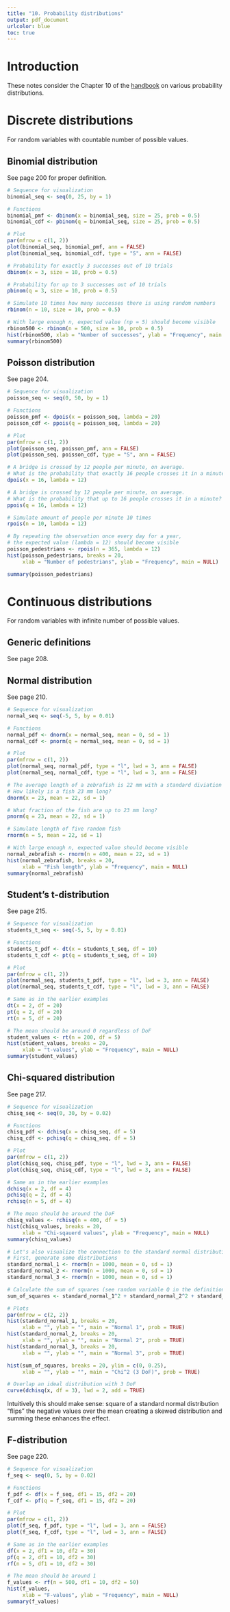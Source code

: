 ```yaml
---
title: "10. Probability distributions"
output: pdf_document
urlcolor: blue
toc: true
---
```


\newpage
# Introduction

These notes consider the Chapter 10 of the [handbook](https://emotion.utu.fi/tilastotiede/) on various probability distributions.

# Discrete distributions

For random variables with countable number of possible values.

## Binomial distribution

See page 200 for proper definition.

```{=latex}
Useful when a random variable $X$ has exactly two exclusive possible outcomes (e.g. success/fail) with known probabilities $p\in[0,1]$ (success) and $q=1-p$ (fail). For $n\in\mathbb{N}$ trials with $k=0,1,2,\dots ,n$ successes

\begin{displaymath}
X\sim Bin(n,p)
\end{displaymath}

Probability Mass Function (PMF)

\begin{displaymath}
\mathrm{P}(X=k)=\binom{n}{k}p^kq^{n-k}
\end{displaymath}

Cumulative Distribution Function (CDF)

\begin{displaymath}
\mathrm{F}(k)=\mathrm{P}(X\leqslant k)=\sum_{i=0}^k\binom{n}{i}p^iq^{n-i}
\end{displaymath}

In the following code examples, equal probabilities are assumed, $n=$ \textbf{size}, $p=$ \textbf{prob} $=0.5$.
```

```r
# Sequence for visualization
binomial_seq <- seq(0, 25, by = 1)

# Functions
binomial_pmf <- dbinom(x = binomial_seq, size = 25, prob = 0.5)
binomial_cdf <- pbinom(q = binomial_seq, size = 25, prob = 0.5)

# Plot
par(mfrow = c(1, 2))
plot(binomial_seq, binomial_pmf, ann = FALSE)
plot(binomial_seq, binomial_cdf, type = "S", ann = FALSE)
```

```r
# Probability for exactly 3 successes out of 10 trials
dbinom(x = 3, size = 10, prob = 0.5)

# Probability for up to 3 successes out of 10 trials
pbinom(q = 3, size = 10, prob = 0.5)

# Simulate 10 times how many successes there is using random numbers
rbinom(n = 10, size = 10, prob = 0.5)

# With large enough n, expected value (np = 5) should become visible
rbinom500 <- rbinom(n = 500, size = 10, prob = 0.5)
hist(rbinom500, xlab = "Number of successes", ylab = "Frequency", main = NULL)
summary(rbinom500)
```

## Poisson distribution

See page 204.

```{=latex}
Useful when estimating amounts in random processes where the expected value $(\lambda)$ is known

\begin{displaymath}
X\sim Poi(\lambda)
\end{displaymath}

PMF

\begin{displaymath}
\mathrm{P}(X=k)=\frac{\lambda^ke^{-\lambda}}{k!} \;,\; k=0,1,2,\dots ,n
\end{displaymath}

Note that the Poisson distribution can be used to approximate the binomial distribution when $n$ is large and $p$ is small. In this case, $\lambda=np$ and

\begin{displaymath}
\mathrm{P}(X=k)=\frac{(np)^ke^{-np}}{k!}
\end{displaymath}
```

```r
# Sequence for visualization
poisson_seq <- seq(0, 50, by = 1)

# Functions
poisson_pmf <- dpois(x = poisson_seq, lambda = 20)
poisson_cdf <- ppois(q = poisson_seq, lambda = 20)

# Plot
par(mfrow = c(1, 2))
plot(poisson_seq, poisson_pmf, ann = FALSE)
plot(poisson_seq, poisson_cdf, type = "S", ann = FALSE)
```
```r
# A bridge is crossed by 12 people per minute, on average.
# What is the probability that exactly 16 people crosses it in a minute?
dpois(x = 16, lambda = 12)

# A bridge is crossed by 12 people per minute, on average.
# What is the probability that up to 16 people crosses it in a minute?
ppois(q = 16, lambda = 12)

# Simulate amount of people per minute 10 times
rpois(n = 10, lambda = 12)

# By repeating the observation once every day for a year,
# the expected value (lambda = 12) should become visible
poisson_pedestrians <- rpois(n = 365, lambda = 12)
hist(poisson_pedestrians, breaks = 20,
     xlab = "Number of pedestrians", ylab = "Frequency", main = NULL)

summary(poisson_pedestrians)
```

# Continuous distributions

For random variables with infinite number of possible values.

## Generic definitions

See page 208.

```{=latex}
The probability that an event happens between an interval $[a,b]$ can be calculated from the Probability Density Function (PDF) $f(x)$ as an integral

\begin{displaymath}
\mathrm{P}(a\leqslant X\leqslant b)=\int_a^bf(x) \;\mathrm{d}x
\end{displaymath}

Note that the point probabilities for continuous random variables are intrinsically zero

\begin{displaymath}
\int_a^af(x) \;\mathrm{d}x = 0
\end{displaymath}

CDF

\begin{displaymath}
\mathrm{P}(X\leqslant t)=\int_{-\infty}^tf(x) \;\mathrm{d}x
\end{displaymath}
```

## Normal distribution

See page 210.

```{=latex}
Many phenomena in nature follow the normal distribution. Additionally, so called central limit theorem states that the averages of idenpendet random samples drawn from a population approximately follow the normal distribution - even if the population is better desrcibed by some other distribution!

Normal distribution is defined by expected value (and median and mode due to symmetry) $\mu$ and (standard) deviation $\sigma$.

\begin{displaymath}
X\sim N(\mu,\sigma^2)
\end{displaymath}

PDF

\begin{displaymath}
f(x)=\frac{1}{\sigma\sqrt{2\pi}}e^{-\frac{1}{2}\left(\frac{x-\mu}{\sigma}\right)^2}
\end{displaymath}

In the following code examples, $\mu=$ \textbf{mean}, $\sigma=$ \textbf{sd}.
```

```r
# Sequence for visualization
normal_seq <- seq(-5, 5, by = 0.01)

# Functions
normal_pdf <- dnorm(x = normal_seq, mean = 0, sd = 1)
normal_cdf <- pnorm(q = normal_seq, mean = 0, sd = 1)

# Plot
par(mfrow = c(1, 2))
plot(normal_seq, normal_pdf, type = "l", lwd = 3, ann = FALSE)
plot(normal_seq, normal_cdf, type = "l", lwd = 3, ann = FALSE)
```

```r
# The average length of a zebrafish is 22 mm with a standard diviation of 1 mm.
# How likely is a fish 23 mm long?
dnorm(x = 23, mean = 22, sd = 1)

# What fraction of the fish are up to 23 mm long?
pnorm(q = 23, mean = 22, sd = 1)

# Simulate length of five random fish
rnorm(n = 5, mean = 22, sd = 1)

# With large enough n, expected value should become visible
normal_zebrafish <- rnorm(n = 400, mean = 22, sd = 1)
hist(normal_zebrafish, breaks = 20,
     xlab = "Fish length", ylab = "Frequency", main = NULL)
summary(normal_zebrafish)
```

## Student's t-distribution

See page 215.

```{=latex}
Similar to the normal distribution, Student's $t$ distribution can be used to estimate the expected value of a population using large enough amout of sample averages.

The Student's $t$ distribution is defined by just one parameter, namely the degrees of freedom (DoF) $\nu$. Compared to the normal distribution, the advantage here is that prior knowledge of parameters $\mu$ and $\sigma$ is not needed - which oftentimes is the case. Additionally, with a large $\nu$, the Student's $t$ distribution approaches the standard normal distribution N(0,1). 

PDF is defined using the Gamma function $\Gamma(n)=(n-1)!$.

\begin{displaymath}
f(t)=\frac{\Gamma(\frac{\nu+1}{2})}{\sqrt{\pi\nu}\Gamma(\frac{\nu}{2})}\left(1+\frac{t^2}{\nu}\right)^{-(\nu+1)/2}
\end{displaymath}

In the following code examples, $\nu=$ \textbf{df}.
```

```r
# Sequence for visualization
students_t_seq <- seq(-5, 5, by = 0.01)

# Functions
students_t_pdf <- dt(x = students_t_seq, df = 10)
students_t_cdf <- pt(q = students_t_seq, df = 10)

# Plot
par(mfrow = c(1, 2))
plot(normal_seq, students_t_pdf, type = "l", lwd = 3, ann = FALSE)
plot(normal_seq, students_t_cdf, type = "l", lwd = 3, ann = FALSE)
```

```r
# Same as in the earlier examples
dt(x = 2, df = 20)
pt(q = 2, df = 20)
rt(n = 5, df = 20)

# The mean should be around 0 regardless of DoF
student_values <- rt(n = 200, df = 5)
hist(student_values, breaks = 20,
     xlab = "t-values", ylab = "Frequency", main = NULL)
summary(student_values)
```

## Chi-squared distribution

See page 217.

```{=latex}
The $\chi^2$ distribution can be used to estimate the distribution of population variances. Suppose we have independent standard normal ($N(0,1)$) random variables $X_1, X_2, \dots, X_k$, then the random variable

\begin{displaymath}
Q=\sum_{i=1}^k \chi_i^2
\end{displaymath}

follows the $\chi^2$ distribution ($Q\sim\chi^2(k)$) with $k-1$ DoF.

PDF

\begin{displaymath}
f(x;\,k) =
\begin{cases}
  \dfrac{x^{k/2 -1} e^{-x/2}}{2^{k/2} \Gamma\left(\frac k 2 \right)}, & x > 0; \\ 0, & \text{otherwise}.
\end{cases}
\end{displaymath}

In the following code examples, \textbf{df} is the DoF.
```

```r
# Sequence for visualization
chisq_seq <- seq(0, 30, by = 0.02)

# Functions
chisq_pdf <- dchisq(x = chisq_seq, df = 5)
chisq_cdf <- pchisq(q = chisq_seq, df = 5)

# Plot
par(mfrow = c(1, 2))
plot(chisq_seq, chisq_pdf, type = "l", lwd = 3, ann = FALSE)
plot(chisq_seq, chisq_cdf, type = "l", lwd = 3, ann = FALSE)
```

```r
# Same as in the earlier examples
dchisq(x = 2, df = 4)
pchisq(q = 2, df = 4)
rchisq(n = 5, df = 4)

# The mean should be around the DoF
chisq_values <- rchisq(n = 400, df = 5)
hist(chisq_values, breaks = 20,
     xlab = "Chi-sqauerd values", ylab = "Frequency", main = NULL)
summary(chisq_values)

# Let's also visualize the connection to the standard normal distribution
# First, generate some distributions
standard_normal_1 <- rnorm(n = 1000, mean = 0, sd = 1)
standard_normal_2 <- rnorm(n = 1000, mean = 0, sd = 1)
standard_normal_3 <- rnorm(n = 1000, mean = 0, sd = 1)

# Calculate the sum of squares (see random variable Q in the definition)
sum_of_squares <- standard_normal_1^2 + standard_normal_2^2 + standard_normal_3^2

# Plots
par(mfrow = c(2, 2))
hist(standard_normal_1, breaks = 20,
     xlab = "", ylab = "", main = "Normal 1", prob = TRUE)
hist(standard_normal_2, breaks = 20,
     xlab = "", ylab = "", main = "Normal 2", prob = TRUE)
hist(standard_normal_3, breaks = 20,
     xlab = "", ylab = "", main = "Normal 3", prob = TRUE)

hist(sum_of_squares, breaks = 20, ylim = c(0, 0.25),
     xlab = "", ylab = "", main = "Chi^2 (3 DoF)", prob = TRUE)

# Overlap an ideal distribution with 3 DoF
curve(dchisq(x, df = 3), lwd = 2, add = TRUE)
```
Intuitively this should make sense: square of a standard normal distribution "flips" the negative values over the mean creating a skewed distribution and summing these enhances the effect.

## F-distribution

See page 220.

```{=latex}
The $F$-distribution is defined as the ratio of two independent random variables that follow the $\chi^2$ distribution:

\begin{displaymath}
F=\frac{S_1/d_1}{S_2/d_2},
\end{displaymath}

where $S_1\sim\chi^2(i)$ with $d_1 = i - 1$ DoF and $S_2\sim\chi^2(j)$ with $d_2 = j - 1$ DoF. The $F$ distribution, therefore, estimates the distribution of ratios of two variances in a population. The expected value is always 1.

In the following code examples,  $d_1=$ \textbf{df1} and $d_2=$ \textbf{df2}.
```

```r
# Sequence for visualization
f_seq <- seq(0, 5, by = 0.02)

# Functions
f_pdf <- df(x = f_seq, df1 = 15, df2 = 20)
f_cdf <- pf(q = f_seq, df1 = 15, df2 = 20)

# Plot
par(mfrow = c(1, 2))
plot(f_seq, f_pdf, type = "l", lwd = 3, ann = FALSE)
plot(f_seq, f_cdf, type = "l", lwd = 3, ann = FALSE)
```

```r
# Same as in the earlier examples
df(x = 2, df1 = 10, df2 = 30)
pf(q = 2, df1 = 10, df2 = 30)
rf(n = 5, df1 = 10, df2 = 30)

# The mean should be around 1
f_values <- rf(n = 500, df1 = 10, df2 = 50)
hist(f_values,
     xlab = "F-values", ylab = "Frequency", main = NULL)
summary(f_values)
```
